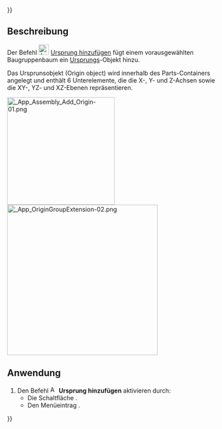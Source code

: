 {{UnfinishedDocu{{#translation:}}}}
<languages/>

{{Docnav/de
|[[Assembly3_AddPlacement/de|Bezugssystem hinzufügen]]
|[[Assembly3_MoveItemUp/de|Objekt aufwärts bewegen]]
|[[Assembly3_Workbench/de|Assembly3]]
|IconL=Assembly_Add_Placement.svg‎‎
|IconR=Assembly_TreeItemUp.svg‎‎
|IconC=Assembly3_workbench_icon.svg
}}

{{GuiCommand/de
|Name=Assembly3 AddOrigin
|Name/de=Assembly3 UrsprungHinzufügen
|Icon=Assembly_Add_Origin.svg‎‎
|MenuLocation=Assembly3 → Workplane and origin → Add origin
|Workbenches=[[Assembly3_Workbench/de|Assembly3]]
}}

==Beschreibung==

Der Befehl [[Image:Assembly_Add_Origin.svg |24px]] [[Assembly3_AddOrigin/de|Ursprung hinzufügen]] fügt einem vorausgewählten Baugruppenbaum ein [[App_OriginGroupExtension/de|Ursprungs]]-Objekt hinzu.

Das Ursprunsobjekt (Origin object) wird innerhalb des Parts-Containers angelegt und enthält 6 Unterelemente, die die X-, Y- und Z-Achsen sowie die XY-, YZ- und XZ-Ebenen repräsentieren.

[[Image: App_Assembly_Add_Origin-01.png|250px]] [[Image: App_OriginGroupExtension-02.png|350px]]

==Anwendung==

# Den Befehl [[Image:Assembly_Add_Origin.svg |16px]] '''Ursprung hinzufügen''' aktivieren durch:
#* Die Schaltfläche {{Button|[[Image:Assembly_Add_Origin.svg |16px]] [[Assembly3_AddOrigin/de|Ursprung hinzufügen]]}}.
#* Den Menüeintrag {{MenuCommand|Assembly3 → Workplane and origin → [[Image:Assembly_Add_Origin.svg |16px]] Ursprung hinzufügen}}.


{{Docnav/de
|[[Assembly3_AddPlacement/de|Bezugssystem hinzufügen]]
|[[Assembly3_MoveItemUp/de|Objekt aufwärts bewegen]]
|[[Assembly3_Workbench/de|Assembly3]]
|IconL=Assembly_Add_Placement.svg‎‎
|IconR=Assembly_TreeItemUp.svg‎‎
|IconC=Assembly3_workbench_icon.svg
}}
 
{{Userdocnavi{{#translation:}}}}